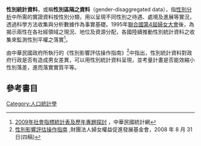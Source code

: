 {{Interlanguage links|time=2016-12-23T05:07:52+00:00}}
'''性別統計資料'''，或稱'''性別區隔之資料'''（gender-disaggregated data），指[[性別分析|性別分析]]中所需的實證資料按性別分類，用以呈現不同性別之待遇、處境及進展等實況，透過科學方法收集與分析數據作為事實基礎。1995年[[第四次世界妇女大会|聯合國第4屆婦女大會]]後，為揭示兩性在各社經領域之現況、地位及資源分配，各國陸續推動性別統計資料之收集來監測性別平權之落實<ref name="ROC統計網">[http://eng.stat.gov.tw/public/data/dgbas03/bs2/SocialIndicator/2009SI/%E6%9C%AC%E6%9C%9F%E6%A6%82%E8%BF%B0%EF%BC%8D%E5%85%BC%E6%95%98%E6%88%91%E5%9C%8B%E6%80%A7%E5%88%A5%E7%B5%B1%E8%A8%88%E7%99%BC%E5%B1%95.pdf 2009年社會指標統計表及歷年專題探討] {{Wayback|url=http://eng.stat.gov.tw/public/data/dgbas03/bs2/SocialIndicator/2009SI/%E6%9C%AC%E6%9C%9F%E6%A6%82%E8%BF%B0%EF%BC%8D%E5%85%BC%E6%95%98%E6%88%91%E5%9C%8B%E6%80%A7%E5%88%A5%E7%B5%B1%E8%A8%88%E7%99%BC%E5%B1%95.pdf |date=20160602225241 }}，中華民國統計網</ref>。

由中華民國政府所執行的《性別影響評估操作指南》<ref name='財團法人婦女權益促進發展基金會'>[http://www.pcc.gov.tw/pccap2/FMGRfrontend/DownloadQuoteFile.do;jsessionid=6BF54C1EC24417D52712350DBC6013AE?fileCode=F2008000902 性別影響評估操作指南] {{Wayback|url=http://www.pcc.gov.tw/pccap2/FMGRfrontend/DownloadQuoteFile.do;jsessionid=6BF54C1EC24417D52712350DBC6013AE?fileCode=F2008000902 |date=20160624140709 }},財團法人婦女權益促進發展基金會，2008 年 8 月 31 日(四稿)</ref>中指出，性別統計資料對政府行政是否有造成男女差異，可以用性別統計資料呈現，並考量計畫是否能效縮小性別落差，進而落實實質平等。

==參考書目==
{{reflist}}

[[Category:人口統計學|Category:人口統計學]]